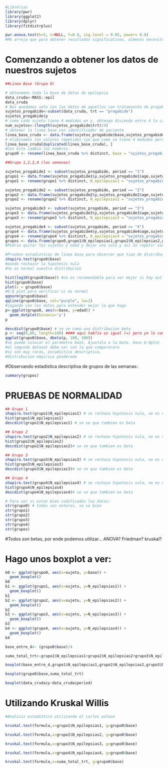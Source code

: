 
```{r}
#Librerias
library(pwr)
library(ggplot2)
library(dplyr)
library(fitdistrplus)
```


```{r}
pwr.anova.test(k=5, n=NULL, f=0.8, sig.level = 0.05, power= 0.8)
#Me arroja que para obtener resultados significativos, almenos necesito 4,78 muestras por grupo, nosotros tenemos 21 por lo que estamos bien.
```

# Comenzando a obtener los datos de nuestros sujetos
```{r}
##Linea Base (Grupo 0)

# obtenemos toda la base de datos de epilepsia
data_cruda<-MASS::epil
data_cruda
# Nos quedamos solo con los datos de aquellos con tratamiento de progabide excluyendo a aquellos con trt=="placebo"
sujetos_progabide<-subset(data_cruda, trt == "progabide")
sujetos_progabide$y
# como cada sujeto tiene 4 medidas en y, obtengo diviendo entre 4 la cantidad de sujetos.
num_sujetos<-(length(sujetos_progabide$trt)/4)
# obtener la linea base con identificador de paciente
linea_base_cruda <- data.frame(sujetos_progabide$base,sujetos_progabide$age,sujetos_progabide$subject)
# eliminamos los valores repetidos (ya que como se tiene 4 medidas pero la base es la misma e igual el identificador del sujeto)
linea_base_cruda[duplicated(linea_base_cruda), ]
#Con esto cambio los nombres.
grupo0 <- rename(linea_base_cruda %>% distinct, base = "sujetos_progabide.base" , edad="sujetos_progabide.age",sujeto= "sujetos_progabide.subject")
```


```{r}
##Grupo 1,2,3,4 (las semanas)

sujetos_progabide1 <- subset(sujetos_progabide, period == "1")
grupo1 <- data.frame(sujetos_progabide1$y,sujetos_progabide1$age,sujetos_progabide1$subject)
grupo1 <- rename(grupo1 %>% distinct, N_epilepsias1 = "sujetos_progabide1.y" , edad="sujetos_progabide1.age",sujeto= "sujetos_progabide1.subject")

sujetos_progabide2 <- subset(sujetos_progabide, period == "2")
grupo2 <- data.frame(sujetos_progabide2$y,sujetos_progabide2$age,sujetos_progabide2$subject)
grupo2 <- rename(grupo2 %>% distinct, N_epilepsias2 = "sujetos_progabide2.y" , edad="sujetos_progabide2.age",sujeto= "sujetos_progabide2.subject")

sujetos_progabide3 <- subset(sujetos_progabide, period == "3")
grupo3 <- data.frame(sujetos_progabide3$y,sujetos_progabide3$age,sujetos_progabide3$subject)
grupo3 <- rename(grupo3 %>% distinct, N_epilepsias3 = "sujetos_progabide3.y" , edad="sujetos_progabide3.age",sujeto= "sujetos_progabide3.subject")

sujetos_progabide4 <- subset(sujetos_progabide, period == "4")
grupo4 <- data.frame(sujetos_progabide4$y,sujetos_progabide4$age,sujetos_progabide4$subject)
grupo4 <- rename(grupo4 %>% distinct, N_epilepsias4 = "sujetos_progabide4.y" , edad="sujetos_progabide4.age",sujeto= "sujetos_progabide4.subject")
grupos <- data.frame(grupo0,grupo1$N_epilepsias1,grupo2$N_epilepsias2,grupo3$N_epilepsias3,grupo4$N_epilepsias4)
#Podria quitar los sujetos y edad y dejar uno solo y asi no repetir variables en el data frame de grupos, pero individualmente como data.frame si es necesario para identificar.
```

```{r}
#Pruebas estadisticas de linea base para observar que tipo de distribucion es
shapiro.test(grupo0$base)
#puedo rechazar la hipotesis nula
#no es normal nuestra distribucion

hist(log10(grupo0$base)) #no es recomendable para ver mejor si hay outlayers.
hist(grupo0$base)
plot(x = grupo0$base)
#Q-Q plot para verificar si es normal
qqnorm(grupo0$base)
qqline(grupo0$base, col="purple", lw=2)
#jugando con los datos para entender mejor lo que hago
p<-ggplot(grupo0, aes(x=base, y=edad)) + 
  geom_dotplot(binaxis='y')
p

descdist(grupo0$base) # se ve como una distribucion beta
p <- seq(0,80, length=100) #### aqui hab?ia un igual (=) pero yo lo cambie por la flechita (<-) atte Pau
qqplot(grupo0$base, dbeta(p, 100, 100))
#se puede colocar el parametro boot, Ajustala a la beta. Hace Q-Qplot     
#el segundo dataset debe ser con la que compararare
#si son muy raras, estadistica descriptiva.
#distribucion empirica ponderada
```


#Observando estadistica descriptiva de grupos de las semanas:

```{r}
summary(grupos)
```



# PRUEBAS DE NORMALIDAD
```{r}
## Grupo 1
shapiro.test(grupo1$N_epilepsias1) # se rechaza hipotesis nula, no es normal la distribucion 
hist(grupo1$N_epilepsias1)
descdist(grupo1$N_epilepsias1) # se ve que tambien es beta

## Grupo 2
shapiro.test(grupo2$N_epilepsias2) # se rechaza hipotesis nula, no es normal la distribucion 
hist(grupo2$N_epilepsias2)
descdist(grupo2$N_epilepsias2)# se ve que tambien es beta

## Grupo 3
shapiro.test(grupo3$N_epilepsias3) # se rechaza hipotesis nula, no es normal la distribucion 
hist(grupo3$N_epilepsias3)
descdist(grupo3$N_epilepsias3)# se ve que tambien es beta

## Grupo 4
shapiro.test(grupo4$N_epilepsias4) # se rechaza hipetesis nula, no es normal la distribucion 
hist(grupo4$N_epilepsias4)
descdist(grupo4$N_epilepsias4)# se ve que tambien es beta
```

```{r}
# Para ver si estan bien codificados los datos:
str(grupo0) # todos son enteros, se ve bien
str(grupo1)
str(grupo2)
str(grupo3)
str(grupo4)
str(grupos)
```



#Todos son betas, por ende podemos utilizar... ANOVA? Friedman? kruskal?

# Hago unos boxplot a ver:

```{r}
b0 <- ggplot(grupo0, aes(x=sujeto, y=base)) + 
  geom_boxplot()
b0
b1 <- ggplot(grupo1, aes(x=sujeto, y=N_epilepsias1)) + 
  geom_boxplot()
b1
b2 <- ggplot(grupo2, aes(x=sujeto, y=N_epilepsias2)) + 
  geom_boxplot()
b2
b3 <- ggplot(grupo3, aes(x=sujeto, y=N_epilepsias3)) + 
  geom_boxplot()
b3
b4 <- ggplot(grupo4, aes(x=sujeto, y=N_epilepsias4)) + 
  geom_boxplot()
b4

base_entre_4<- (grupo0$base)/4

suma_total_trt<-grupo1$N_epilepsias1+grupo2$N_epilepsias2+grupo3$N_epilepsias3+grupo4$N_epilepsias4

boxplot(base_entre_4,grupo1$N_epilepsias1,grupo2$N_epilepsias2,grupo3$N_epilepsias3,grupo4$N_epilepsias4)

boxplot(grupo0$base,suma_total_trt)

boxplot(data_cruda$y~data_cruda$period)

```

# Utilizando Kruskal Willis
```{r}
#Analisis estadistico utilizando el carlos walace

kruskal.test(formula,x=grupo1$N_epilepsias1, g=grupo0$base)

kruskal.test(formula,x=grupo2$N_epilepsias2, g=grupo0$base)

kruskal.test(formula,x=grupo3$N_epilepsias3, g=grupo0$base)

kruskal.test(formula,x=grupo4$N_epilepsias4, g=grupo0$base)

kruskal.test(formula,x=suma_total_trt, g=grupo0$base)
```







  